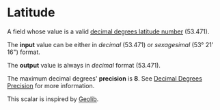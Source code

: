 
# Latitude

A field whose value is a valid
[decimal degrees latitude number](https://en.wikipedia.org/wiki/Latitude) (53.471).

The **input** value can be either in _decimal_ (53.471) or _sexagesimal_ (53° 21' 16") format.

The **output** value is always in _decimal_ format (53.471).

The maximum decimal degrees' **precision** is **8**. See
[Decimal Degrees Precision](https://en.wikipedia.org/wiki/Decimal_degrees#Precision) for more
information.

<Callout>This scalar is inspired by [Geolib](https://github.com/manuelbieh/geolib).</Callout>
